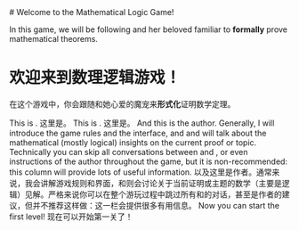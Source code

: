 
<ConversationProgresser>

<Speak speaker="author">
<LocalizedMarkdown locale="en">
# Welcome to the Mathematical Logic Game!

In this game, we will be following <Star/> and her beloved familiar <Sapphire/> to **formally** prove mathematical theorems. 
</LocalizedMarkdown>
<LocalizedMarkdown locale="zh">
# 欢迎来到数理逻辑游戏！

在这个游戏中，你会跟随<Star/>和她心爱的魔宠<Sapphire/>来**形式化**证明数学定理。
</LocalizedMarkdown>
</Speak>

<Speak speaker="sapphire">
<LocalizedMarkdown locale="en">
This is <Sapphire/>. 
</LocalizedMarkdown>
<LocalizedMarkdown locale="zh">
这里是<Sapphire/>。
</LocalizedMarkdown>
</Speak>

<Speak speaker="star">
<LocalizedMarkdown locale="en">
This is <Star/>. 
</LocalizedMarkdown>
<LocalizedMarkdown locale="zh">
这里是<Star/>。
</LocalizedMarkdown>
</Speak>

<Speak speaker="author">
<LocalizedMarkdown locale="en">
And this is the author. Generally, I will introduce the game rules and the interface, and <Star/> and <Sapphire/> will talk about the mathematical (mostly logical) insights on the current proof or topic. Technically you can skip all conversations between <Star/> and <Sapphire/>, or even instructions of the author throughout the game, but it is non-recommended: this column will provide lots of useful information. 
</LocalizedMarkdown>
<LocalizedMarkdown locale="zh">
以及这里是作者。通常来说，我会讲解游戏规则和界面，<Star/>和<Sapphire/>则会讨论关于当前证明或主题的数学（主要是逻辑）见解。严格来说你可以在整个游玩过程中跳过所有<Star/>和<Sapphire/>的对话，甚至是作者的建议，但并不推荐这样做：这一栏会提供很多有用信息。
</LocalizedMarkdown>
</Speak>

<Speak speaker="author">
<LocalizedMarkdown locale="en">
Now you can start the first level!
</LocalizedMarkdown>
<LocalizedMarkdown locale="zh">
现在可以开始第一关了！
</LocalizedMarkdown>
</Speak>

</ConversationProgresser>
